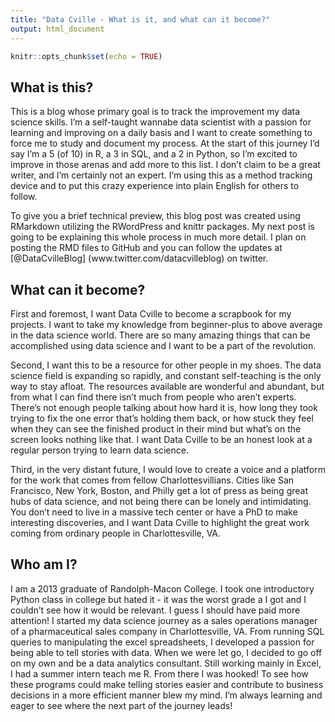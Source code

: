 ```yaml
---
title: "Data Cville - What is it, and what can it become?"
output: html_document
---
```


```r
knitr::opts_chunk$set(echo = TRUE)
```

## What is this?

This is a blog whose primary goal is to track the improvement my data science skills. I'm a self-taught wannabe data scientist with a passion for learning and improving on a daily basis and I want to create something to force me to study and document my process. At the start of this journey I'd say I'm a 5 (of 10) in R, a 3 in SQL, and a 2 in Python, so I'm excited to improve in those arenas and add more to this list. I don't claim to be a great writer, and I'm certainly not an expert. I'm using this as a method tracking device and to put this crazy experience into plain English for others to follow. 

To give you a brief technical preview, this blog post was created using RMarkdown utilizing the RWordPress and knittr packages. My next post is going to be explaining this whole process in much more detail. I plan on posting the RMD files to GitHub and you can follow the updates at [@DataCvilleBlog] (www.twitter.com/datacvilleblog) on twitter. 



## What can it become?

First and foremost, I want Data Cville to become a scrapbook for my projects. I want to take my knowledge from beginner-plus to above average in the data science world. There are so many amazing things that can be accomplished using data science and I want to be a part of the revolution. 

Second, I want this to be a resource for other people in my shoes. The data science field is expanding so rapidly, and constant self-teaching is the only way to stay afloat. The resources available are wonderful and abundant, but from what I can find there isn't much from people who aren't experts. There's not enough people talking about how hard it is, how long they took trying to fix the one error that's holding them back, or how stuck they feel when they can see the finished product in their mind but what's on the screen looks nothing like that. I want Data Cville to be an honest look at a regular person trying to learn data science. 

Third, in the very distant future, I would love to create a voice and a platform for the work that comes from fellow Charlottesvillians. Cities like San Francisco, New York, Boston, and Philly get a lot of press as being great hubs of data science, and not being there can be lonely and intimidating. You don't need to live in a massive tech center or have a PhD to make interesting discoveries, and I want Data Cville to highlight the great work coming from ordinary people in Charlottesville, VA. 

## Who am I?

I am a 2013 graduate of Randolph-Macon College. I took one introductory Python class in college but hated it - it was the worst grade a I got and I couldn't see how it would be relevant. I guess I should have paid more attention! I started my data science journey as a sales operations manager of a pharmaceutical sales company in Charlottesville, VA. From running SQL queries to manipulating the excel spreadsheets, I developed a passion for being able to tell stories with data. When we were let go, I decided to go off on my own and be a data analytics consultant. Still working mainly in Excel, I had a summer intern teach me R. From there I was hooked! To see how these programs could make telling stories easier and contribute to business decisions in a more efficient manner blew my mind. I'm always learning and eager to see where the next part of the journey leads!
